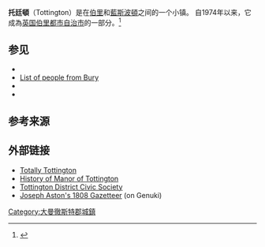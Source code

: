 {{TA
| G1 = UK
}}{{infobox UK place
|country =                 英国
|map_type=                 Greater Manchester
|latitude=                 53.613
|longitude=                -2.339
|static_image_name       = Tottington Methodist Church - geograph.org.uk - 375134.jpg
|static_image_caption    = Tottington Methodist Church
|official_name=             托廷頓<br>Tottington
| population =9,783
| population_ref = ([[United_Kingdom_Census_2011|2011年人口普查]])<ref>[http://www.ons.gov.uk/ons/publications/re-reference-tables.html?edition=tcm%3A77-301951 Estimated population by sex and age group] {{Wayback|url=http://www.ons.gov.uk/ons/publications/re-reference-tables.html?edition=tcm%3A77-301951 |date=20150924095555 }} Office for National Statistics</ref>
 |metropolitan_borough=          [[伯里都市自治市|伯里都市自治市]]
|metropolitan_county=            [[大曼徹斯特郡|大曼徹斯特郡]]
|region=                  North West England
|constituency_westminster=      [[北貝里_(英國國會選區)|北伯里]]
|post_town=        BURY
|postcode_district =       BL8
|postcode_area=            BL
|dial_code=      01204
|os_grid_reference=     SD775130
|london_distance=173 miles away
}}
'''托廷頓'''（Tottington）是在[[伯里|伯里]]和[[藍斯波頓|藍斯波頓]]之间的一个小镇。 自1974年以来，它成為[[英国|英国]][[伯里都市自治市|伯里都市自治市]]的一部分。<ref name="GM Gazeteer">{{cite web |url=http://www.gmcro.co.uk/Guides/Gazeteer/gazzt2w.htm |title=Greater Manchester Gazetteer |publisher=Greater Manchester County Record Office |accessdate=4 April 2007|at=Place Names T to W|archivedate=18 July 2011|archiveurl=https://web.archive.org/web/20110718144311/http://www.gmcro.co.uk/Guides/Gazeteer/gazzt2w.htm}}</ref>

== 参见 ==
* {{tsl|en|Tottington High School||托廷頓中學}}
* [[List_of_people_from_Bury|List of people from Bury]]
* {{tsl|en|Tottington railway station||托廷頓鐵路站}}
* {{tsl|en|Bury to Holcombe Brook Line||Bury to Holcombe Brook Line}}

== 参考来源 ==
{{reflist|30em}}

== 外部链接 ==
{{commonscat}}
* [http://www.totallytottington.co.uk/ Totally Tottington] {{Wayback|url=http://www.totallytottington.co.uk/ |date=20210116235313 }}
* [https://web.archive.org/web/20050211011744/http://www.lancashirebarlow.com/Files/Pages/PLACES.HTM History of Manor of Tottington]
* [https://web.archive.org/web/20160305121548/http://www.tottington-dcs.org.uk/ Tottington District Civic Society]
* [http://www.genuki.org.uk/big/eng/LAN/Gazetteer/TU.htm Joseph Aston's 1808 Gazetteer] {{Wayback|url=http://www.genuki.org.uk/big/eng/LAN/Gazetteer/TU.htm |date=20150930051718 }} (on Genuki)

{{Greater Manchester}}

[[Category:大曼徹斯特郡城鎮|Category:大曼徹斯特郡城鎮]]
{{tsl|en|Category:Geography of Bury Borough||Category:Geography of Bury Borough}}